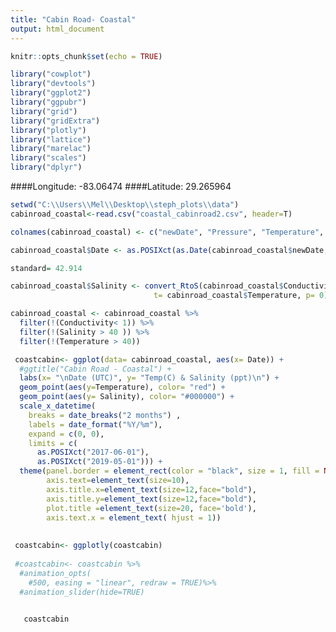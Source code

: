 ---
title: "Cabin Road- Coastal"
output: html_document
---

```{r setup, include=FALSE}
knitr::opts_chunk$set(echo = TRUE)

library("cowplot")
library("devtools")
library("ggplot2")
library("ggpubr")
library("grid")
library("gridExtra")
library("plotly")
library("lattice")
library("marelac")
library("scales")
library("dplyr")
```

####Longitude:  -83.06474
####Latitude:    29.265964


```{r, include=FALSE, warning=FALSE, message=FALSE }

setwd("C:\\Users\\Mel\\Desktop\\steph_plots\\data")
cabinroad_coastal<-read.csv("coastal_cabinroad2.csv", header=T)

colnames(cabinroad_coastal) <- c("newDate", "Pressure", "Temperature", "Conductivity")

cabinroad_coastal$Date <- as.POSIXct(as.Date(cabinroad_coastal$newDate,origin= "1899-12-30"))

standard= 42.914

cabinroad_coastal$Salinity <- convert_RtoS(cabinroad_coastal$Conductivity/standard, 
                                t= cabinroad_coastal$Temperature, p= 0)

cabinroad_coastal <- cabinroad_coastal %>% 
  filter(!(Conductivity< 1)) %>% 
  filter(!(Salinity > 40 )) %>% 
  filter(!(Temperature > 40))

```

```{r include=FALSE, message=FALSE, warning=FALSE}
 coastcabin<- ggplot(data= cabinroad_coastal, aes(x= Date)) +
  #ggtitle("Cabin Road - Coastal") +
  labs(x= "\nDate (UTC)", y= "Temp(C) & Salinity (ppt)\n") +
  geom_point(aes(y=Temperature), color= "red") +
  geom_point(aes(y= Salinity), color= "#000000") +
  scale_x_datetime(
    breaks = date_breaks("2 months") ,
    labels = date_format("%Y/%m"),
    expand = c(0, 0),
    limits = c(
      as.POSIXct("2017-06-01"),
      as.POSIXct("2019-05-01"))) +
  theme(panel.border = element_rect(color = "black", size = 1, fill = NA, linetype="solid"),
        axis.text=element_text(size=10),
        axis.title.x=element_text(size=12,face="bold"),
        axis.title.y=element_text(size=12,face="bold"),
        plot.title =element_text(size=20, face='bold'),
        axis.text.x = element_text( hjust = 1))
  
  
 coastcabin<- ggplotly(coastcabin)
  
 #coastcabin<- coastcabin %>% 
  #animation_opts(
    #500, easing = "linear", redraw = TRUE)%>%
  #animation_slider(hide=TRUE)
 
```

```{r finalplot, echo=FALSE, fig.width=8,fig.height=6, warning= FALSE,  message=FALSE}
  
   coastcabin
  ```
